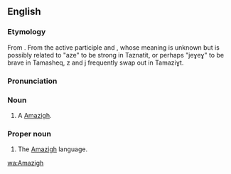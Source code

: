 {{also|amazigh}}
==English==

===Etymology===
From {{etyl|tzm|en}} {{m|tzm|ⴰⵎⴰⵣⵉⵖ}}. From the active participle {{m|tzm|ⴰⵎ}} and {{m|tzm|ⴰⵣⵉⵖ}}, whose meaning is unknown but is possibly related to "aze" to be strong in Taznatit, or perhaps "jeɣeɣ" to be brave in Tamasheq, z and j frequently swap out in Tamaziɣt.

===Pronunciation===
{{rfp|lang=en}}

===Noun===
{{en-noun}}

# A [[Amazigh]].

===Proper noun===
{{en-proper noun}}

# The [[Amazigh]] language.

[[wa:Amazigh]]